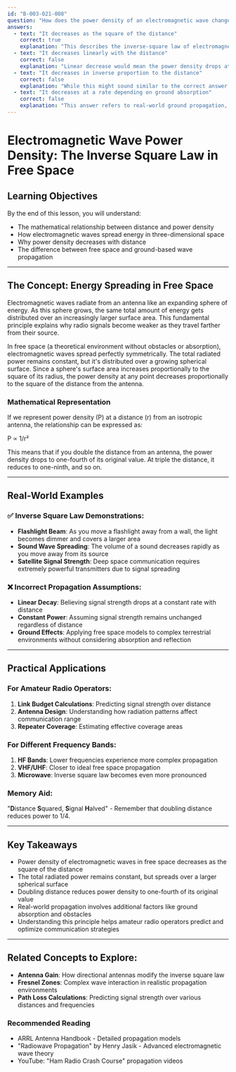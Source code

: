 ```yaml
---
id: "B-003-021-008"
question: "How does the power density of an electromagnetic wave change as it propagates away from an antenna in free space?"
answers:
  - text: "It decreases as the square of the distance"
    correct: true
    explanation: "This describes the inverse-square law of electromagnetic wave propagation in free space. As radio waves radiate outward from an antenna, their energy spreads over an increasingly larger spherical surface area. Since the surface area of a sphere increases proportionally to the square of its radius, the power density (watts per square meter) decreases proportionally to the square of the distance from the antenna."
  - text: "It decreases linearly with the distance"
    correct: false
    explanation: "Linear decrease would mean the power density drops at a constant rate with distance, which is incorrect. In free space, electromagnetic waves spread out over an expanding spherical surface, causing a much more rapid reduction in power density than a simple linear relationship."
  - text: "It decreases in inverse proportion to the distance"
    correct: false
    explanation: "While this might sound similar to the correct answer, inverse proportional decrease (1/distance) is different from inverse square decrease (1/distance²). The actual free space propagation follows an inverse square law, not a simple inverse proportion."
  - text: "It decreases at a rate depending on ground absorption"
    correct: false
    explanation: "This answer refers to real-world ground propagation, not ideal free space propagation. While ground absorption does affect signal strength in practical scenarios, the question specifically asks about electromagnetic wave behavior in free space, where no absorption occurs."
---
```


# Electromagnetic Wave Power Density: The Inverse Square Law in Free Space

## Learning Objectives
By the end of this lesson, you will understand:
- The mathematical relationship between distance and power density
- How electromagnetic waves spread energy in three-dimensional space
- Why power density decreases with distance
- The difference between free space and ground-based wave propagation

---

## The Concept: Energy Spreading in Free Space

Electromagnetic waves radiate from an antenna like an expanding sphere of energy. As this sphere grows, the same total amount of energy gets distributed over an increasingly larger surface area. This fundamental principle explains why radio signals become weaker as they travel farther from their source.

In free space (a theoretical environment without obstacles or absorption), electromagnetic waves spread perfectly symmetrically. The total radiated power remains constant, but it's distributed over a growing spherical surface. Since a sphere's surface area increases proportionally to the square of its radius, the power density at any point decreases proportionally to the square of the distance from the antenna.

### Mathematical Representation

If we represent power density (P) at a distance (r) from an isotropic antenna, the relationship can be expressed as:

P ∝ 1/r²

This means that if you double the distance from an antenna, the power density drops to one-fourth of its original value. At triple the distance, it reduces to one-ninth, and so on.

---

## Real-World Examples

### ✅ Inverse Square Law Demonstrations:
- **Flashlight Beam**: As you move a flashlight away from a wall, the light becomes dimmer and covers a larger area
- **Sound Wave Spreading**: The volume of a sound decreases rapidly as you move away from its source
- **Satellite Signal Strength**: Deep space communication requires extremely powerful transmitters due to signal spreading

### ❌ Incorrect Propagation Assumptions:
- **Linear Decay**: Believing signal strength drops at a constant rate with distance
- **Constant Power**: Assuming signal strength remains unchanged regardless of distance
- **Ground Effects**: Applying free space models to complex terrestrial environments without considering absorption and reflection

---

## Practical Applications

### For Amateur Radio Operators:
1. **Link Budget Calculations**: Predicting signal strength over distance
2. **Antenna Design**: Understanding how radiation patterns affect communication range
3. **Repeater Coverage**: Estimating effective coverage areas

### For Different Frequency Bands:
1. **HF Bands**: Lower frequencies experience more complex propagation
2. **VHF/UHF**: Closer to ideal free space propagation
3. **Microwave**: Inverse square law becomes even more pronounced

### Memory Aid:
"**D**istance **S**quared, **S**ignal **H**alved" - Remember that doubling distance reduces power to 1/4.

---

## Key Takeaways

- Power density of electromagnetic waves in free space decreases as the square of the distance
- The total radiated power remains constant, but spreads over a larger spherical surface
- Doubling distance reduces power density to one-fourth of its original value
- Real-world propagation involves additional factors like ground absorption and obstacles
- Understanding this principle helps amateur radio operators predict and optimize communication strategies

---

## Related Concepts to Explore:
- **Antenna Gain**: How directional antennas modify the inverse square law
- **Fresnel Zones**: Complex wave interaction in realistic propagation environments
- **Path Loss Calculations**: Predicting signal strength over various distances and frequencies

### Recommended Reading
- ARRL Antenna Handbook - Detailed propagation models
- "Radiowave Propagation" by Henry Jasik - Advanced electromagnetic wave theory
- YouTube: "Ham Radio Crash Course" propagation videos